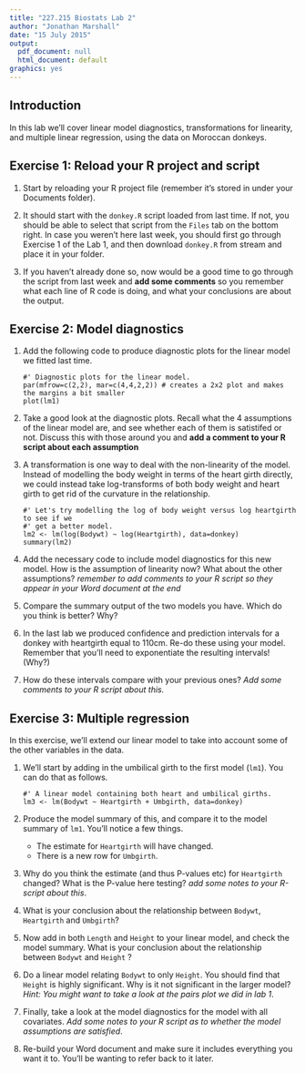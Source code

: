 ```yaml
---
title: "227.215 Biostats Lab 2"
author: "Jonathan Marshall"
date: "15 July 2015"
output:
  pdf_document: null
  html_document: default
graphics: yes
---
```


## Introduction ##

In this lab we'll cover linear model diagnostics, transformations for linearity, and multiple linear regression, using the data on Moroccan donkeys.

## Exercise 1: Reload your R project and script ##

1. Start by reloading your R project file (remember it's stored in under your Documents folder).

2. It should start with the `donkey.R` script loaded from last time. If not, you should be able to select that script from the `Files` tab on the bottom right. In case you weren't here last week, you should first go through Exercise 1 of the Lab 1, and then download `donkey.R` from stream and place it in your folder.

3. If you haven't already done so, now would be a good time to go through the script from last week and **add some comments** so you remember what each line of R code is doing, and what your conclusions are about the output.

## Exercise 2: Model diagnostics ##

1. Add the following code to produce diagnostic plots for the linear model we fitted last time.

    ```
    #' Diagnostic plots for the linear model.
    par(mfrow=c(2,2), mar=c(4,4,2,2)) # creates a 2x2 plot and makes the margins a bit smaller
    plot(lm1)
    ```

2. Take a good look at the diagnostic plots. Recall what the 4 assumptions of the linear model are, and see whether each of them is satistifed or not. Discuss this with those around you and **add a comment to your R script about each assumption**

3. A transformation is one way to deal with the non-linearity of the model. Instead of modelling the body weight in terms of the heart girth directly, we could instead take log-transforms of both body weight and heart girth to get rid of the curvature in the relationship.

    ```
    #' Let's try modelling the log of body weight versus log heartgirth to see if we
    #' get a better model.
    lm2 <- lm(log(Bodywt) ~ log(Heartgirth), data=donkey)
    summary(lm2)
    ```

4. Add the necessary code to include model diagnostics for this new model. How is the assumption of linearity now? What about the other assumptions? *remember to add comments to your R script so they appear in your Word document at the end*

5. Compare the summary output of the two models you have. Which do you think is better? Why?

6. In the last lab we produced confidence and prediction intervals for a donkey with heartgirth equal to 110cm. Re-do these using your model. Remember that you'll need to exponentiate the resulting intervals! (Why?)

7. How do these intervals compare with your previous ones? *Add some comments to your R script about this.*

## Exercise 3: Multiple regression ##

In this exercise, we'll extend our linear model to take into account some of the other variables in the data.

1. We'll start by adding in the umbilical girth to the first model (`lm1`). You can do that as follows.

    ```
    #' A linear model containing both heart and umbilical girths.
    lm3 <- lm(Bodywt ~ Heartgirth + Umbgirth, data=donkey)
    ```
2. Produce the model summary of this, and compare it to the model summary of `lm1`. You'll notice a few things.
    * The estimate for `Heartgirth` will have changed.
    * There is a new row for `Umbgirth`.

3. Why do you think the estimate (and thus P-values etc) for `Heartgirth` changed?  What is the P-value here testing? *add some notes to your R-script about this*.

4. What is your conclusion about the relationship between `Bodywt`, `Heartgirth` and `Umbgirth`?

5. Now add in both `Length` and `Height` to your linear model, and check the model summary. What is your conclusion about the relationship between `Bodywt` and `Height` ?

6. Do a linear model relating `Bodywt` to only `Height`. You should find that `Height` is highly significant. Why is it not significant in the larger model? *Hint: You might want to take a look at the pairs plot we did in lab 1*.

7. Finally, take a look at the model diagnostics for the model with all covariates. *Add some notes to your R script as to whether the model assumptions are satisfied*.

8. Re-build your Word document and make sure it includes everything you want it to. You'll be wanting to refer back to it later.
